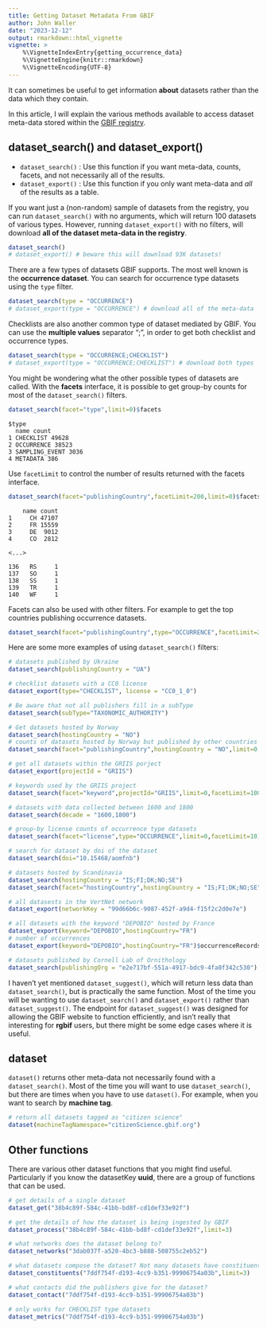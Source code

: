 ```yaml
---
title: Getting Dataset Metadata From GBIF
author: John Waller
date: "2023-12-12"
output: rmarkdown::html_vignette
vignette: >
    %\VignetteIndexEntry{getting_occurrence_data}
    %\VignetteEngine{knitr::rmarkdown}
    %\VignetteEncoding{UTF-8}
---
```


It can sometimes be useful to get information **about** datasets rather than the data which they contain.

In this article, I will explain the various methods available to access dataset meta-data stored within the [GBIF registry](https://www.gbif.org/developer/registry).

## dataset_search() and dataset_export()

-   `dataset_search()` : Use this function if you want meta-data, counts, facets, and not necessarily all of the results.
-   `dataset_export()` : Use this function if you only want meta-data and *all* of the results as a table.

If you want just a (non-random) sample of datasets from the registry, you can run `dataset_search()` with no arguments, which will return 100 datasets of various types. However, running `dataset_export()` with no filters, will download **all of the dataset meta-data in the registry**.

``` r
dataset_search()
# dataset_export() # beware this will download 93K datasets! 
```

There are a few types of datasets GBIF supports. The most well known is the **occurrence dataset**. You can search for occurrence type datasets using the `type` filter.

``` r
dataset_search(type = "OCCURRENCE") 
# dataset_export(type = "OCCURRENCE") # download all of the meta-data 
```

Checklists are also another common type of dataset mediated by GBIF. You can use the **multiple values** separator ";", in order to get both checklist and occurrence types.

``` r
dataset_search(type = "OCCURRENCE;CHECKLIST") 
# dataset_export(type = "OCCURRENCE;CHECKLIST") # download both types 
```

You might be wondering what the other possible types of datasets are called. With the **facets** interface, it is possible to get group-by counts for most of the `dataset_search()` filters.

``` r
dataset_search(facet="type",limit=0)$facets
```

```         
$type 
  name count 
1 CHECKLIST 49628 
2 OCCURRENCE 38523 
3 SAMPLING_EVENT 3036 
4 METADATA 386
```

Use `facetLimit` to control the number of results returned with the facets interface.

``` r
dataset_search(facet="publishingCountry",facetLimit=200,limit=0)$facets
```

```         
    name count
1     CH 47107
2     FR 15559
3     DE  9012
4     CO  2812

<...>

136   RS     1
137   SO     1
138   SS     1
139   TR     1
140   WF     1
```

Facets can also be used with other filters. For example to get the top countries publishing occurrence datasets.

``` r
dataset_search(facet="publishingCountry",type="OCCURRENCE",facetLimit=200,limit=0)$facets
```

Here are some more examples of using `dataset_search()` filters:

``` r
# datasets published by Ukraine
dataset_search(publishingCountry = "UA") 

# checklist datasets with a CC0 license 
dataset_export(type="CHECKLIST", license = "CC0_1_0") 

# Be aware that not all publishers fill in a subType  
dataset_search(subType="TAXONOMIC_AUTHORITY")

# Get datasets hosted by Norway 
dataset_search(hostingCountry = "NO")
# counts of datasets hosted by Norway but published by other countries
dataset_search(facet="publishingCountry",hostingCountry = "NO",limit=0,facetLimit=100)$facets

# get all datasets within the GRIIS porject 
dataset_export(projectId = "GRIIS")

# keywords used by the GRIIS project
dataset_search(facet="keyword",projectId="GRIIS",limit=0,facetLimit=100)$facets

# datasets with data collected between 1600 and 1800
dataset_search(decade = "1600,1800")

# group-by license counts of occurrence type datasets
dataset_search(facet="license",type="OCCURRENCE",limit=0,facetLimit=10)$facets

# search for dataset by doi of the dataset 
dataset_search(doi="10.15468/aomfnb")

# datasets hosted by Scandinavia 
dataset_search(hostingCountry = "IS;FI;DK;NO;SE")
dataset_search(facet="hostingCountry",hostingCountry = "IS;FI;DK;NO;SE",limit=0,facetLimit=5)$facets

# all datasests in the VertNet network 
dataset_export(networkKey = "99d66b6c-9087-452f-a9d4-f15f2c2d0e7e") 

# all datasets with the keyword "DEPOBIO" hosted by France
dataset_export(keyword="DEPOBIO",hostingCountry="FR")
# number of occurrences
dataset_export(keyword="DEPOBIO",hostingCountry="FR")$occurrenceRecordsCount |> sum()

# datasets published by Cornell Lab of Ornithology
dataset_search(publishingOrg = "e2e717bf-551a-4917-bdc9-4fa0f342c530") 
```

I haven't yet mentioned `dataset_suggest()`, which will return less data than `dataset_search()`, but is practically the same function. Most of the time you will be wanting to use `dataset_search()` and `dataset_export()` rather than `dataset_suggest()`. The endpoint for `dataset_suggest()` was designed for allowing the GBIF website to function efficiently, and isn't really that interesting for **rgbif** users, but there might be some edge cases where it is useful.

## dataset

`dataset()` returns other meta-data not necessarily found with a `dataset_search()`. Most of the time you will want to use `dataset_search()`, but there are times when you have to use `dataset()`. For example, when you want to search by **machine tag**. 

``` r
# return all datasets tagged as "citizen science"
dataset(machineTagNamespace="citizenScience.gbif.org")
```

## Other functions

There are various other dataset functions that you might find useful. Particularly if you know the datasetKey **uuid**, there are a group of functions that can be used. 

```r 
# get details of a single dataset 
dataset_get("38b4c89f-584c-41bb-bd8f-cd1def33e92f")

# get the details of how the dataset is being ingested by GBIF
dataset_process("38b4c89f-584c-41bb-bd8f-cd1def33e92f",limit=3)

# what networks does the dataset belong to? 
dataset_networks("3dab037f-a520-4bc3-b888-508755c2eb52")

# what datasets compose the dataset? Not many datasets have constituents. 
dataset_constituents("7ddf754f-d193-4cc9-b351-99906754a03b",limit=3)

# what contacts did the publishers give for the dataset? 
dataset_contact("7ddf754f-d193-4cc9-b351-99906754a03b")

# only works for CHECKLIST type datasets
dataset_metrics("7ddf754f-d193-4cc9-b351-99906754a03b")
```

